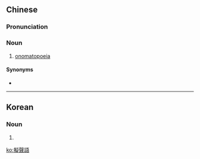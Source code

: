 {{also|擬声語|拟声语}}
==Chinese==
{{zh-forms|s=拟声语}}

===Pronunciation===
{{zh-pron
|m=nǐshēngyǔ
|cat=n
}}

===Noun===
{{zh-noun}}

# [[onomatopoeia]] {{gloss|word that sounds like what it represents}}

====Synonyms====
* {{zh-l|象聲詞}}

{{zh-cat|Linguistics}}

----

==Korean==
{{ko-hanjatab}}

===Noun===
{{ko-noun|hj|hangeul=의성어}}

# {{hanja form of|의성어|[[onomatopoeia]] {{gloss|word that sounds like what it represents}}}}

[[ko:擬聲語]]